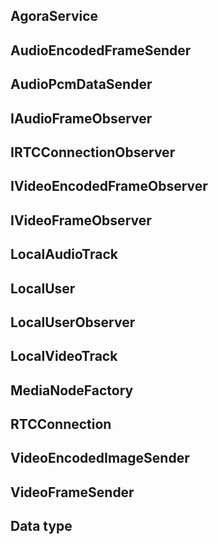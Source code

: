 <PlatformWrapper platform="python">


<Overview />

## AgoraService

<AgoraService />

## AudioEncodedFrameSender

<AudioEncodedFrameSender />

## AudioPcmDataSender

<AudioPcmDataSender />

## IAudioFrameObserver

<IAudioFrameObserver />

## IRTCConnectionObserver

<IRTCConnectionObserver />

## IVideoEncodedFrameObserver

<IVideoEncodedFrameObserver />

## IVideoFrameObserver

<IVideoFrameObserver />

## LocalAudioTrack

<LocalAudioTrack />

## LocalUser

<LocalUser />

## LocalUserObserver

<LocalUserObserver />

## LocalVideoTrack

<LocalVideoTrack />

## MediaNodeFactory

<MediaNodeFactory />

## RTCConnection

<RTCConnection />

## VideoEncodedImageSender

<VideoEncodedImageSender />

## VideoFrameSender

<VideoFrameSender />

## Data type

<ClassEnum />

</PlatformWrapper>